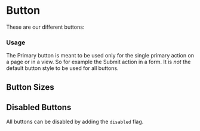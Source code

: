 

<Meta title="Design System/Components/Button" />



# Button

These are our different buttons:

<Canvas>
  <Story story={Stories.Default} name="Default" />
  <Story story={Stories.Primary} name="Primary" />
  <Story story={Stories.Danger} name="Danger" />
</Canvas>

### Usage

The Primary button is meant to be used only for the single primary action on a page or in a view. So for example the Submit action in a form. It is *not* the default button style to be used for all buttons.


## Button Sizes

<Canvas>
  <Story story={Stories.Small} name="Small" />
  <Story story={Stories.DefaultSize} name="Default Size" />
  <Story story={Stories.Large} name="Large" />
</Canvas>


## Disabled Buttons

All buttons can be disabled by adding the `disabled` flag.

<Canvas>
  <Story story={Stories.Disabled} name="Disabled" />
</Canvas>